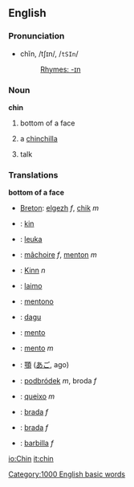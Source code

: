 == English ==

=== Pronunciation ===

* chĭn, /tʃɪn/, /<tt>tSIn</tt>/
*: [[Rhymes:English:-ɪn|Rhymes: -ɪn]]

=== Noun ===

'''chin'''

# bottom of a face
# {{endearing}} a [[chinchilla]]
# {{US}} {{slang}} talk

=== Translations ===

'''bottom of a face'''

{{top}}
* [[Breton]]: [[elgezh]] ''f'', [[chik]] ''m''
* {{nl}}: [[kin]]
* {{fi}}: [[leuka]]
* {{fr}}: [[mâchoire]] ''f'', [[menton]] ''m''
* {{de}}: [[Kinn]] ''n''
* {{gr}}: [[laimo]]
* {{io}}: [[mentono]]
* {{id}}: [[dagu]]
{{mid}}
* {{ia}}: [[mento]]
* {{it}}: [[mento]] ''m''
* {{ja}}: [[顎]] ([[あご]], ago)
* {{pl}}: [[podbródek]] ''m'', broda ''f''
* {{pt}}: [[queixo]] ''m''
* {{sk}}: [[brada#Slovak|brada]] ''f''
* {{sl}}: [[brada]] ''f''
* {{es}}: [[barbilla]] ''f''
{{bottom}}

[[Category:1000 English basic words]]

[[io:Chin]]
[[it:chin]]